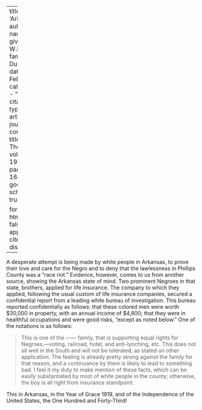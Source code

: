 
---
title: 'Arkansas'
author:
  - name:
      given: W.E.B.
      family: Du Bois
date: Feb. 1920
categories: 
  - ""
citation: 
  type: article-journal
  container-title: The Crisis
  volume: 19
  issue: 4
  page: 169-170
google-scholar: true

format:
  html:
    toc: false
    appendix-cite-as: display
---



A desperate attempt is being made by white people in Arkansas, to prove their love and care for the Negro and to deny that the lawlessness in Phillips County was a "race riot." Evidence, however, comes to us from another source, showing the Arkansas state of mind. Two prominent Negroes in that state, brothers, applied for life insurance. The company to which they applied, following the usual custom of life insurance companies, secured a confidential report from a leading white bureau of investigation. This bureau reported confidentially as follows: that these colored men were worth $30,000 in property, with an annual income of $4,800; that they were in healthful occupations and were good risks, "except as noted below." One of the notations is as follows:

> This is one of the ------ family, that is supporting equal rights for Negroes,---voting, railroad, hotel, and anti-lynching, etc. This does not sit well in the South and will not be tolerated, as stated on other application. The feeling is already pretty strong against the family for that reason, and a continuance by them is likely to lead to something bad. I feel it my duty to make mention of these facts, which can be easily substantiated by most of white people in the county; otherwise, the boy is all right from insurance standpoint.

This in Arkansas, in the Year of Grace 1919, and of the Independence of the United States, the One Hundred and Forty-Third!

